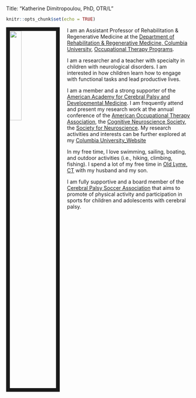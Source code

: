 
Title: "Katherine Dimitropoulou, PhD, OTR/L"

```r
knitr::opts_chunk$set(echo = TRUE)
```

<img src="./k Dimitropoulou Headshot.jpeg" style="width:25%; border:10px solid; margin-right: 20px" align="left">

I am an Assistant Professor of Rehabilitation & Regenerative Medicine at the [Department of Rehabilitation & Regenerative Medicine, Columbia University](http://www.cumc.columbia.edu/rehab/education), [Occupational Therapy Programs](http://www.cumc.columbia.edu/rehab/education/occupational-therapy).

I am a researcher and a teacher with specialty in children with neurological disorders. I am interested in how children learn how to engage with functional tasks and lead productive lives. 

I am a member and a strong supporter of the [American Academy for Cerebral Palsy and Developmental Medicine](https://www.aacpdm.org/). I am frequently attend and present my research work at the annual conference of the [American Occupational Therapy Association](), the [Cognitive Neuroscience Society](https://www.cogneurosociety.org/), the [Society for Neuroscience](https://www.sfn.org/about). My research activities and interests can be further explored at my [Columbia University_Website](https://www.ps.columbia.edu/katherine-dimitropoulou-phd-otr-l)

In my free time, I love swimming, sailing, boating, and outdoor activities (i.e., hiking, climbing, fishing). I spend a lot of my free time in [Old Lyme, CT](https://www.oldlyme-ct.gov/) with my husband and my son. 

I am fully supportive and a board member of the [Cerebral Palsy Soccer Association](https://www.cpsoccer.us/partner) that aims to promote of physical activity and participation in sports for children and adolescents with cerebral palsy.



